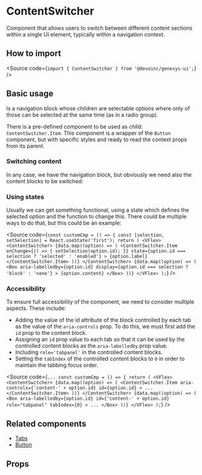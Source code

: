 

<Meta of={Stories} />

# ContentSwitcher

Component that allows users to switch between different content sections within
a single UI element, typically within a navigation context.

## How to import

<Source code={`import { ContentSwitcher } from '@devoinc/genesys-ui';`} />

## Basic usage

Is a navigation block whose children are selectable options where only of those
can be selected at the same time (as in a radio group).

There is a pre-defined component to be used as child: `ContentSwitcher.Item`.
This component is a wrapper of the `Button` component, but with specific styles
and ready to read the context props from its parent.

<Canvas of={Stories.Playground} />

### Switching content

In any case, we have the navigation block, but obviously we need also the
content blocks to be switched:

<Canvas of={Stories.AccessibleWithContent} />

### Using states

Usually we can get something functional, using a state which defines the
selected option and the function to change this. There could be multiple ways
to do that, but this could be an example:

<Source
  code={`
    const customCmp = () => {
      const [selection, setSelection] = React.useState('first');
      return (
        <VFlex>
          <ContentSwitcher>
            {data.map((option) => (
              <ContentSwitcher.Item
                onChange={() => {
                  setSelection(option.id);
                }}
                state={option.id === selection ? 'selected' : 'enabled'}
              >
                {option.label}
              </ContentSwitcher.Item>
            ))}
          </ContentSwitcher>
          {data.map((option) => (
            <Box
              aria-labelledby={option.id}
              display={option.id === selection ? 'block' : 'none'}
            >
              {option.content}
            </Box>
          ))}
        </VFlex>
      );
    `}
/>

### Accessibility

To ensure full accessibility of the component, we need to consider multiple
aspects. These include:

- Adding the value of the id attribute of the block controlled by each tab as
  the value of the `aria-controls` prop. To do this, we must first add the `id`
  prop to the content block.
- Assigning an `id` prop value to each tab so that it can be used by the
  controlled content blocks as the `aria-labelledby` prop value.
- Including `role='tabpanel'` in the controlled content blocks.
- Setting the `tabIndex` of the controlled content blocks to `0` in order to
  maintain the tabbing focus order.

<Source
  code={`
    ...
    const customCmp = () => {
      return (
        <VFlex>
          <ContentSwitcher>
            {data.map((option) => (
              <ContentSwitcher.Item
                aria-controls={'content-' + option.id}
                id={option.id}
              >
                ...
              </ContentSwitcher.Item>
            ))}
          </ContentSwitcher>
          {data.map((option) => (
            <Box
              aria-labelledby={option.id}
              id={'content-' + option.id}
              role="tabpanel"
              tabIndex={0}
            >
              ...
            </Box>
          ))}
        </VFlex>
      );
    `}
/>

## Related components

- [Tabs](?path=/docs/components-core-navigation-tabs--docs)
- [Button](?path=/docs/components-core-button-button--docs)

## Props

<ArgTypes of={Stories} />
